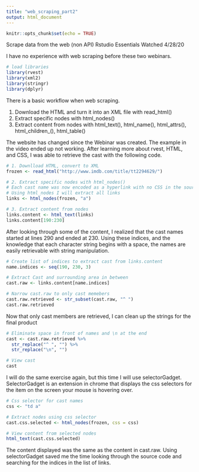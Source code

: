 ```yaml
---
title: "web_scraping_part2"
output: html_document
---
```


```r
knitr::opts_chunk$set(echo = TRUE)
```

Scrape data from the web (non API)
Rstudio Essentials
Watched 4/28/20

I have no experience with web scraping before these two webinars.

```r
# load libraries
library(rvest)
library(xml2)
library(stringr)
library(dplyr)
```

There is a basic workflow when web scraping.  

1. Download the HTML and turn it into an XML file with read_html()  
2. Extract specific nodes with html_nodes()  
3. Extract content from nodes with html_text(), html_name(), html_attrs(), html_children_(), html_table()

The website has changed since the Webinar was created. The example in the video ended up not working. After learning more about rvest, HTML, and CSS, I was able to retrieve the cast with the following code.
```r
# 1. Downlload HTML, convert to XML
frozen <- read_html("http://www.imdb.com/title/tt2294629/")

# 2. Extract specific nodes with html_nodes()
# Each cast name was now encoded as a hyperlink with no CSS in the source code
# Using html_nodes I will extract all links
links <- html_nodes(frozen, "a")

# 3. Extract content from nodes
links.content <- html_text(links)
links.content[190:230]
```

After looking through some of the content, I realized that the cast names started at lines 290 and ended at 230. Using these indices, and the knowledge that each character string begins with a space, the names are easily retrievable with string manipulation.

```r
# Create list of indices to extract cast from links.content
name.indices <- seq(190, 230, 3)

# Extract Cast and surrounding area in between
cast.raw <- links.content[name.indices]

# Narrow cast.raw to only cast memebers
cast.raw.retrieved <- str_subset(cast.raw, "^ ")
cast.raw.retrieved
```

Now that only cast members are retrieved, I can clean up the strings for the final product

```r
# Eliminate space in front of names and \n at the end
cast <- cast.raw.retrieved %>% 
  str_replace("^ ", "") %>% 
  str_replace("\n", "")

# View cast
cast
```

I will do the same exercise again, but this time I will use selectorGadget.
SelectorGadget is an extension in chrome that displays the css selectors for the item on the screen your mouse is hovering over. 
```r
# Css selector for cast names
css <- "td a"

# Extract nodes using css selector
cast.css.selected <- html_nodes(frozen, css = css)

# View content from selected nodes
html_text(cast.css.selected)
```

The content displayed was the same as the content in cast.raw. Using selectorGadget saved me the time looking through the source code and searching for the indices in the list of links.















